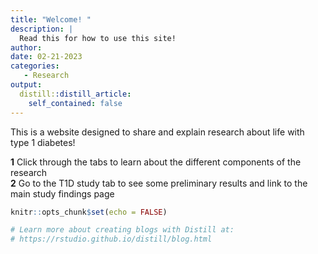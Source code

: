 ```yaml
---
title: "Welcome! "
description: |
  Read this for how to use this site!
author:
date: 02-21-2023
categories: 
   - Research  
output:
  distill::distill_article:
    self_contained: false
---
```


This is a website designed to share and explain research about life with type 1 diabetes! 

**1** Click through the tabs to learn about the different components of the research
<br>**2** Go to the T1D study tab to see some preliminary results and link to the main study findings page

```r
knitr::opts_chunk$set(echo = FALSE)

# Learn more about creating blogs with Distill at:
# https://rstudio.github.io/distill/blog.html

```



